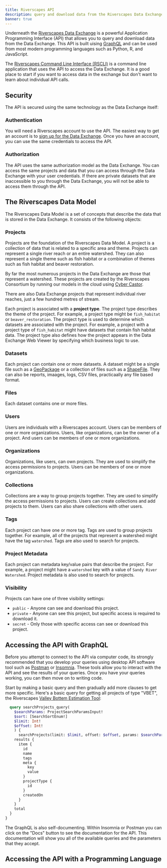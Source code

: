 ```yaml
---
title: Riverscapes API
description: query and download data from the Riverscapes Data Exchange
banner: true
---
```



Underneath the [Riverscapes Data Exchange](https://data.riverscapes/net) is a powerful Application Programming Interface (API) that allows you to query and download data from the Data Exchange. This API is built uising [GraphQL](https://graphql.org/) and can be used from most modern programming languages such as Python, R, and JavaScript.

The [Riverscapes Command Line Interface (RSCLI)](./rscli) is a command line application that uses the API to access the Data Exchange. It is a good place to start if you want to access data in the exchange but don't want to learn about individual API calls.

## Security

The API is secured using the same technology as the Data Exchange itself: 

### Authentication

You will need a Riverscapes account to use the API. The easiest way to get an account is to [sign up for the Data Exchange](https://data.riverscapes.net/signup). Once you have an account, you can use the same credentials to access the API.

### Authorization

The API uses the same authorization model as the Data Exchange. You can access the same projects and data that you can access through the Data Exchange with your user credentials. If there are private datasets that are inaccessible to you through the Data Exchange, you will not be able to access them through the API.

## The Riverscapes Data Model

The Riverscapes Data Model is a set of concepts that describe the data that is stored in the Data Exchange. It consists of the following objects:

### Projects

Projects are the foundation of the Riverscapes Data Model. A project is a collection of data that is related to a specific area and theme. Projects can represent a single river reach or an entire watershed. They can also represent a single theme such as fish habitat or a combination of themes such as fish habitat and beaver restoration. 

By far the most numerous projects in the Data Exchange are those that represent a watershed. These projects are created by the Riverscapes Consortium by running our models in the cloud using [Cyber Castor](/api/cyber-castor).

There are also Data Exchange projects that represent individual river reaches, just a few hundred metres of stream.

Each project is associated with a **project type**. The project type describes the theme of the project. For example, a project type might be `fish_habitat` or `beaver_restoration`. The project type is used to determine which datasets are associated with the project. For example, a project with a project type of `fish_habitat` might have datasets that contain fish habitat data. The project type also defines how the project appears in the Data Exchange Web Viewer by specifying which business logic to use.

### Datasets

Each project can contain one or more datasets. A dataset might be a single file such as a [GeoPackage](https://www.geopackage.org/) or a collection of files such as a [ShapeFile](). They can also be reports, imaages, logs, CSV files, practicaally any file based format.

### Files

Each dataset contains one or more files.

### Users

Users are individuals with a Riverscapes account. Users can be members of one or more organizations. Users, like organizations, can be the owner of a project. And users can be members of one or more organizations.

### Organizations

Organizations, like users, can own projects. They are used to simplify the access permissions to projects. Users can be members of one or more organizations.

### Collections

Collections are a way to group projects together. They are used to simplify the access permissions to projects. Users can create collections and add projects to them. Users can also share collections with other users.

### Tags

Each project can have one or more tag. Tags are used to group projects together. For example, all of the projects that represent a watershed might have the tag `watershed`. Tags are also used to search for projects.

### Project Metadata

Each project can metadata key/value pairs that describe the project. For example, a project might have a `watershed` key with a value of `Sandy River Watershed`. Project metadata is also used to search for projects.

### Visibility

Projects can have one of three visibility settings:

* `public` - Anyone can see and download this project.
* `private` - Anyone can see this project, but specific access is required to download it.
* `secret` - Only those with specific access can see or download this project.

## Accessing the API with GraphQL

Before you attempt to connect to the API via computer code, its strongly recommended that you develop your queries using desktop API software tool such as [Postman](https://www.postman.com) or [Insomnia](https://insomnia.rest). These tools allow you to interact with the API and see the results of your queries. Once you have your queries working, you can then move on to writing code.

Start by making a basic query and then gradually add more clauses to get more specific. Here's a basic query for getting all projects of type "VBET", the Riverscapes [Valley Bottem Estimation Tool](https://tools.riverscapes.net/vbet/):

```graphql
  query searchProjects_query(
    $searchParams: ProjectSearchParamsInput!
    $sort: [SearchSortEnum!]
    $limit: Int!
    $offset: Int!
    ) {
      searchProjects(limit: $limit, offset: $offset, params: $searchParams, sort: $sort) {
    results {
      item {
        id
        name
        tags
        meta {
          key
          value
        }
        projectType {
          id
        }
        createdOn
      }
    }
    total
  }
}
```

The GraphQL is also self-documenting. Within Insomnia or Postman you can click on the "Docs" button to see the documentation for the API. This documentation will show you all of the available queries and the parameters that they accept.

## Accessing the API with a Programming Language


